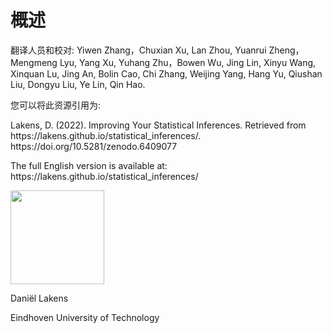 # 概述 {.unnumbered}

翻译人员和校对: Yiwen Zhang，Chuxian Xu, Lan Zhou, Yuanrui Zheng， Mengmeng Lyu, Yang Xu, Yuhang Zhu，Bowen Wu, Jing Lin, Xinyu Wang, Xinquan Lu, Jing An, Bolin Cao, Chi Zhang, Weijing Yang, Hang Yu, Qiushan Liu, Dongyu Liu, Ye Lin, Qin Hao.

您可以将此资源引用为:

Lakens, D. (2022). Improving Your Statistical Inferences. Retrieved from https://lakens.github.io/statistical_inferences/. https://doi.org/10.5281/zenodo.6409077

The full English version is available at: https://lakens.github.io/statistical_inferences/ 

![](images/me.png){fig-alt="作者肖像 Daniel Lakens" fig-align="left" width=150}

Daniël Lakens

Eindhoven University of Technology
